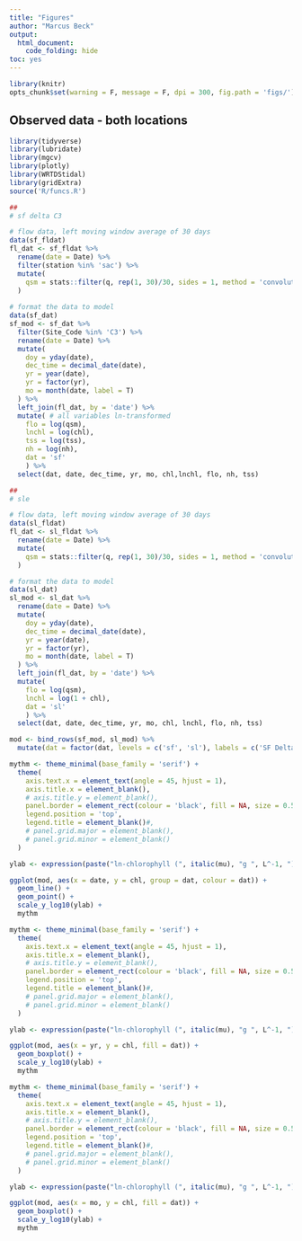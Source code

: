 ```yaml
---
title: "Figures"
author: "Marcus Beck"
output: 
  html_document:
    code_folding: hide
toc: yes
---
```


```r
library(knitr)
opts_chunk$set(warning = F, message = F, dpi = 300, fig.path = 'figs/')
```

## Observed data - both locations

```r
library(tidyverse)
library(lubridate)
library(mgcv)  
library(plotly)
library(WRTDStidal)
library(gridExtra)
source('R/funcs.R')

##
# sf delta C3

# flow data, left moving window average of 30 days
data(sf_fldat)
fl_dat <- sf_fldat %>% 
  rename(date = Date) %>% 
  filter(station %in% 'sac') %>% 
  mutate(
    qsm = stats::filter(q, rep(1, 30)/30, sides = 1, method = 'convolution')
  )
  
# format the data to model
data(sf_dat)
sf_mod <- sf_dat %>% 
  filter(Site_Code %in% 'C3') %>% 
  rename(date = Date) %>% 
  mutate(
    doy = yday(date), 
    dec_time = decimal_date(date), 
    yr = year(date),
    yr = factor(yr),
    mo = month(date, label = T)
  ) %>% 
  left_join(fl_dat, by = 'date') %>% 
  mutate( # all variables ln-transformed
    flo = log(qsm), 
    lnchl = log(chl), 
    tss = log(tss), 
    nh = log(nh), 
    dat = 'sf'
    ) %>% 
  select(dat, date, dec_time, yr, mo, chl,lnchl, flo, nh, tss)

##
# sle

# flow data, left moving window average of 30 days
data(sl_fldat)
fl_dat <- sl_fldat %>% 
  rename(date = Date) %>% 
  mutate(
    qsm = stats::filter(q, rep(1, 30)/30, sides = 1, method = 'convolution')
  )

# format the data to model
data(sl_dat)
sl_mod <- sl_dat %>%
  rename(date = Date) %>% 
  mutate(
    doy = yday(date), 
    dec_time = decimal_date(date), 
    yr = year(date),
    yr = factor(yr),
    mo = month(date, label = T)
  ) %>% 
  left_join(fl_dat, by = 'date') %>% 
  mutate(
    flo = log(qsm),
    lnchl = log(1 + chl), 
    dat = 'sl'
    ) %>% 
  select(dat, date, dec_time, yr, mo, chl, lnchl, flo, nh, tss)

mod <- bind_rows(sf_mod, sl_mod) %>% 
  mutate(dat = factor(dat, levels = c('sf', 'sl'), labels = c('SF Delta', 'St. Lucie')))
```

```r

mythm <- theme_minimal(base_family = 'serif') +
  theme(
    axis.text.x = element_text(angle = 45, hjust = 1), 
    axis.title.x = element_blank(), 
    # axis.title.y = element_blank(),
    panel.border = element_rect(colour = 'black', fill = NA, size = 0.5), 
    legend.position = 'top',
    legend.title = element_blank()#,
    # panel.grid.major = element_blank(), 
    # panel.grid.minor = element_blank()
  )

ylab <- expression(paste("ln-chlorophyll (", italic(mu), "g ", L^-1, ")"))

ggplot(mod, aes(x = date, y = chl, group = dat, colour = dat)) + 
  geom_line() + 
  geom_point() + 
  scale_y_log10(ylab) +
  mythm

```

```r

mythm <- theme_minimal(base_family = 'serif') +
  theme(
    axis.text.x = element_text(angle = 45, hjust = 1), 
    axis.title.x = element_blank(), 
    # axis.title.y = element_blank(),
    panel.border = element_rect(colour = 'black', fill = NA, size = 0.5), 
    legend.position = 'top',
    legend.title = element_blank()#,
    # panel.grid.major = element_blank(), 
    # panel.grid.minor = element_blank()
  )

ylab <- expression(paste("ln-chlorophyll (", italic(mu), "g ", L^-1, ")"))

ggplot(mod, aes(x = yr, y = chl, fill = dat)) + 
  geom_boxplot() + 
  scale_y_log10(ylab) +
  mythm

```

```r

mythm <- theme_minimal(base_family = 'serif') +
  theme(
    axis.text.x = element_text(angle = 45, hjust = 1), 
    axis.title.x = element_blank(), 
    # axis.title.y = element_blank(),
    panel.border = element_rect(colour = 'black', fill = NA, size = 0.5), 
    legend.position = 'top',
    legend.title = element_blank()#,
    # panel.grid.major = element_blank(), 
    # panel.grid.minor = element_blank()
  )

ylab <- expression(paste("ln-chlorophyll (", italic(mu), "g ", L^-1, ")"))

ggplot(mod, aes(x = mo, y = chl, fill = dat)) + 
  geom_boxplot() + 
  scale_y_log10(ylab) +
  mythm

```

